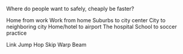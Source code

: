 Where do people want to safely, cheaply be faster?

Home from work
Work from home
Suburbs to city center
City to neighboring city
Home/hotel to airport
The hospital
School to soccer practice

Link
Jump
Hop
Skip
Warp
Beam

